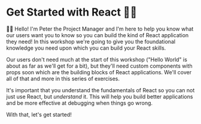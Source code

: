 # Get Started with React 🏃‍➡️

<EpicVideo url="https://www.epicreact.dev/tutorials/get-started-with-react/get-started-with-react-intro" />

👨‍💼 Hello! I'm Peter the Project Manager and I'm here to help you know what our
users want you to know so you can build the kind of React application they need!
In this workshop we're going to give you the foundational knowledge you need
upon which you can build your React skills.

Our users don't need much at the start of this workshop ("Hello World" is about
as far as we'll get for a bit), but they'll need custom components with props
soon which are the building blocks of React applications. We'll cover all of
that and more in this series of exercises.

It's important that you understand the fundamentals of React so you can not just
use React, but _understand_ it. This will help you build better applications and
be more effective at debugging when things go wrong.

With that, let's get started!
